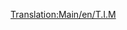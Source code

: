 [[Translation:Main/en/T.I.M]]{{en/-}}{{Template:Trenes/Es
|Imagen=[[File:en/Tim.png]]
|Nombre="T.I.M."
|Precio=93.750 € (46.875 £)
|Velocidad=241 km/h (150 mph)
|Peso=90 t
|Potencia=7.000 CV (5.220 kW)
|Coste-anual=6.748 € (3.374 £)
|Diseño=1984
|Duración=25
|Capacidad=--
|Descripción=Esta es una locomotora dual, con dos unidades motrices, capaz de alcanzar una velocidad hasta 64 km/h más rápido la mejor anterior (la [[Main/es/SH "40"|SH "40"]] alcanza 177 Km/h). Hay otra locomotora eléctrica más rápida, la [[Main/es/AsiaStar|"AsiaStar"]].
|Vida-real=Equivale a los primeros modelos del [http://www.wikipedia.org/wiki/es:Train à Grande Vitesse TGV] francés (Tren à Grande Vitesse).
}}
